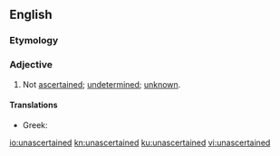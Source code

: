 ==English==

===Etymology===
{{prefix|un|ascertained|lang=en}}

===Adjective===
{{en-adj}}

# Not [[ascertained]]; [[undetermined]]; [[unknown]].

====Translations====
{{trans-top|not ascertained}}
* Greek: {{t|el|αδιαπίστωτος}}
{{trans-mid}}
{{trans-bottom}}

[[io:unascertained]]
[[kn:unascertained]]
[[ku:unascertained]]
[[vi:unascertained]]